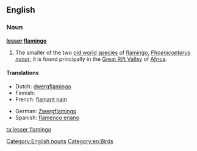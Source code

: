 ==English==
{{wikipedia}}

===Noun===
'''[[lesser]] [[flamingo]]'''

# The smaller of the two [[old world]] [[species]] of [[flamingo]], ''[[Phoenicopterus minor]]'', it is found principally in the [[Great Rift Valley]] of [[Africa]].

====Translations====
{{trans-top|the smaller of the two old world species of flamingo}}
* Dutch: [[dwergflamingo]] {{m}}
* Finnish: {{t-|fi|pikkuflamingo}}
* French: [[flamant nain]] {{m}}
{{trans-mid}}
* German: [[Zwergflamingo]]
* Spanish: [[flamenco enano]] {{m}}
{{trans-bottom}}

[[Category:English nouns]]
[[Category:en:Birds]]

[[ta:lesser flamingo]]